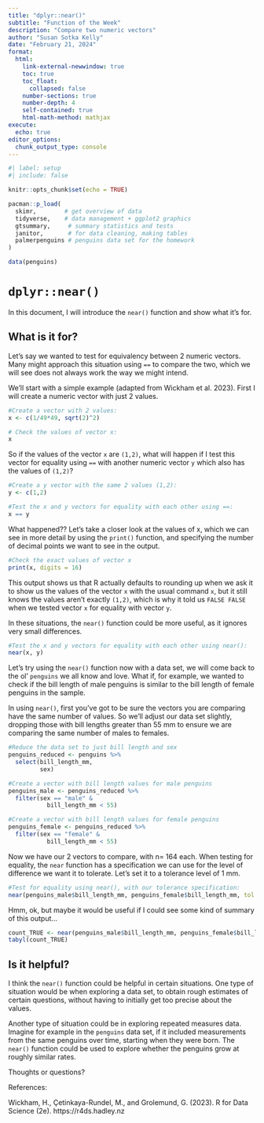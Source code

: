 ```yaml
---
title: "dplyr::near()"
subtitle: "Function of the Week"
description: "Compare two numeric vectors"
author: "Susan Sotka Kelly"
date: "February 21, 2024"
format: 
  html:
    link-external-newwindow: true
    toc: true
    toc_float:
      collapsed: false
    number-sections: true
    number-depth: 4
    self-contained: true
    html-math-method: mathjax
execute:
  echo: true
editor_options: 
  chunk_output_type: console
---
```


```r

#| label: setup
#| include: false

knitr::opts_chunk$set(echo = TRUE)

pacman::p_load(
  skimr,        # get overview of data
  tidyverse,    # data management + ggplot2 graphics 
  gtsummary,     # summary statistics and tests
  janitor,       # for data cleaning, making tables
  palmerpenguins # penguins data set for the homework
)

data(penguins)
```
# `dplyr::near()`

In this document, I will introduce the `near()` function and show what it's for.

## What is it for?

Let's say we wanted to test for equivalency between 2 numeric vectors. Many might approach this situation using `==` to compare the two, which we will see does not always work the way we might intend.

We'll start with a simple example (adapted from Wickham et al. 2023). First I will create a numeric vector with just 2 values.

```r
#Create a vector with 2 values:
x <- c(1/49*49, sqrt(2)^2)

# Check the values of vector x:
x
```
So if the values of the vector `x` are `(1,2)`, what will happen if I test this vector for equality using `==` with another numeric vector `y` which also has the values of `(1,2)`?

```r
#Create a y vector with the same 2 values (1,2):
y <- c(1,2)

#Test the x and y vectors for equality with each other using ==:
x == y
```
What happened?? Let's take a closer look at the values of x, which we can see in more detail by using the `print()` function, and specifying the number of decimal points we want to see in the output.

```r
#Check the exact values of vector x
print(x, digits = 16)
```
This output shows us that R actually defaults to rounding up when we ask it to show us the values of the vector `x` with the usual command `x`, but it still knows the values aren't exactly `(1,2)`, which is why it told us `FALSE FALSE` when we tested vector `x` for equality with vector `y`.

In these situations, the `near()` function could be more useful, as it ignores very small differences.

```r
#Test the x and y vectors for equality with each other using near():
near(x, y)
```
Let's try using the `near()` function now with a data set, we will come back to the ol' `penguins` we all know and love. What if, for example, we wanted to check if the bill length of male penguins is similar to the bill length of female penguins in the sample.

In using `near()`, first you've got to be sure the vectors you are comparing have the same number of values. So we'll adjust our data set slightly, dropping those with bill lengths greater than 55 mm to ensure we are comparing the same number of males to females.

```r
#Reduce the data set to just bill length and sex
penguins_reduced <- penguins %>% 
  select(bill_length_mm,
         sex)

#Create a vector with bill length values for male penguins
penguins_male <- penguins_reduced %>% 
  filter(sex == "male" &
           bill_length_mm < 55)

#Create a vector with bill length values for female penguins
penguins_female <- penguins_reduced %>% 
  filter(sex == "female" &
           bill_length_mm < 55)
```
Now we have our 2 vectors to compare, with n= 164 each. When testing for equality, the `near` function has a specification we can use for the level of difference we want it to tolerate. Let's set it to a tolerance level of 1 mm.

```r
#Test for equality using near(), with our tolerance specification:
near(penguins_male$bill_length_mm, penguins_female$bill_length_mm, tol = 1)
```
Hmm, ok, but maybe it would be useful if I could see some kind of summary of this output...

```r
count_TRUE <- near(penguins_male$bill_length_mm, penguins_female$bill_length_mm, tol = 1)
tabyl(count_TRUE)
```

## Is it helpful?

I think the `near()` function could be helpful in certain situations. One type of situation would be when exploring a data set, to obtain rough estimates of certain questions, without having to initially get too precise about the values.

Another type of situation could be in exploring repeated measures data. Imagine for example in the `penguins` data set, if it included measurements from the same penguins over time, starting when they were born. The `near()` function could be used to explore whether the penguins grow at roughly similar rates.

Thoughts or questions?

References:

Wickham, H., Çetinkaya-Rundel, M., and Grolemund, G. (2023). R for Data Science (2e). https://r4ds.hadley.nz
